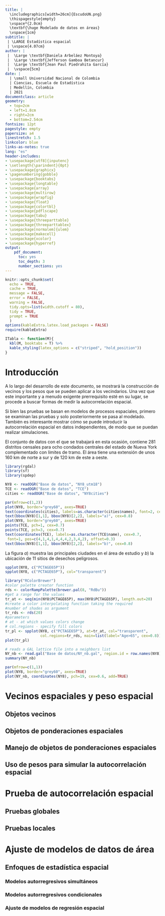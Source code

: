 ```yaml
---
title: |
  \includegraphics[width=26cm]{EscudoUN.png}  
  \thispagestyle{empty} 
  \vspace*{2.0cm} 
  \textbf{\huge Modelado de datos en áreas}  
  \vspace{1cm}
subtitle: |
 | \LARGE Estadística espacial
 | \vspace{4.07cm}
author: |
 |  \Large \textbf{Daniela Arbeláez Montoya}
 |  \Large \textbf{Jefferson Gamboa Betancur}
 |  \Large \textbf{Jean Paul Piedrahita García}
 |  \vspace{5cm}
date: |
  | \small Universidad Nacional de Colombia
  | Ciencias, Escuela de Estadística
  | Medellín, Colombia
  | 2021
documentclass: article
geometry: 
  - top=2cm
  - left=1.8cm
  - right=2cm
  - bottom=2.54cm
fontsize: 12pt
pagestyle: empty
papersize: a4
linestretch: 1.5
linkcolor: blue
links-as-notes: true
lang: "es"
header-includes:
- \usepackage[utf8]{inputenc}
- \setlength{\parindent}{0pt}
- \usepackage{graphicx}
- \pagenumbering{gobble}
- \usepackage{booktabs}
- \usepackage{longtable}
- \usepackage{array}
- \usepackage{multirow}
- \usepackage{wrapfig}
- \usepackage{float}
- \usepackage{colortbl}
- \usepackage{pdflscape}
- \usepackage{tabu}
- \usepackage{threeparttable}
- \usepackage{threeparttablex}
- \usepackage[normalem]{ulem}
- \usepackage{makecell}
- \usepackage{xcolor}
- \usepackage{hyperref}
output: 
    pdf_document: 
      toc: yes
      toc_depth: 3
      number_sections: yes
---
```


```r
knitr::opts_chunk$set(
  echo = TRUE,
  cache = TRUE,
  message = FALSE,
  error = FALSE,
  warning = FALSE,
  tidy.opts=list(width.cutoff = 80),
  tidy = TRUE,
  prompt = TRUE
  )
options(kableExtra.latex.load_packages = FALSE)
require(kableExtra)
```

```{=tex}
\newpage
\pagenumbering{arabic}
\setcounter{page}{2}
\pagestyle{plain}
```
```r
ITabla <- function(M){
  kbl(M, booktabs = T) %>%
  kable_styling(latex_options = c("striped", "hold_position"))
}
```


# Introducción

A lo largo del desarrollo de este documento, se mostrará la construcción de vecinos y los pesos que se pueden aplicar a los vecindarios. Una vez que este importante y a menudo exigente prerrequisito esté en su lugar, se procede a buscar formas de medir la autocorrelación espacial.

Si bien las pruebas se basan en modelos de procesos espaciales, primero se examinan las pruebas y solo posteriormente se pasa al modelado. También es interesante mostrar cómo se puede introducir la autocorrelación espacial en datos independientes, de modo que se puedan realizar simulaciones.

El conjunto de datos con el que se trabajará en esta ocasión, contiene 281 distritos censales para ocho condados centrales del estado de Nueva York complementado con límites de tramo. El área tiene una extensión de unos 160 km de norte a sur y de 120 km de este a oeste.

```r
library(rgdal)
library(sf)
library(spdep)

NY8 <- readOGR("Base de datos", "NY8_utm18")
TCE <- readOGR("Base de datos", "TCE")
cities <- readOGR("Base de datos", "NY8cities")
```
```r
par(mfrow=c(1,2))
plot(NY8, border="grey60", axes=TRUE)
text(coordinates(cities), labels=as.character(cities$names), font=2, cex=0.9)
text(bbox(NY8)[1,1], bbox(NY8)[2,2], labels="a)", cex=0.8)
plot(NY8, border="grey60", axes=TRUE)
points(TCE, pch=1, cex=0.7)
points(TCE, pch=3, cex=0.7)
text(coordinates(TCE), labels=as.character(TCE$name), cex=0.7,
 font=1, pos=c(4,1,4,1,4,4,4,2,3,4,2), offset=0.3)
text(bbox(NY8)[1,1], bbox(NY8)[2,2], labels="b)", cex=0.8)
```

La figura $a)$ muestra las principales ciudades en el área de estudio y $b)$ la ubicación de 11 sitios de desechos peligrosos.

```r
spplot(NY8, c("PCTAGE65P"))
spplot(NY8, c("PCTAGE65P"), col="transparent")
```
```r
library("RColorBrewer")
#color palette creator function
rds <- colorRampPalette(brewer.pal(8, "RdBu"))
#get a range for the values
tr_at <- seq(min(NY8$PCTAGE65P), max(NY8$PCTAGE65P), length.out=20)
#create a color interpolating function taking the required
#number of shades as argument
tr_rds <- rds(20)
#parameters
# at - at which values colors change
# col.regions - specify fill colors 
tr_pl <- spplot(NY8, c("PCTAGE65P"), at=tr_at, col="transparent",
                col.regions=tr_rds, main=list(label="Age>65", cex=0.8))
plot(tr_pl)

```
```r
# reads a GAL lattice file into a neighbors list
NY_nb <- read.gal("Base de datos/NY_nb.gal", region.id = row.names(NY8))
summary(NY_nb)
```
```r
par(mfrow=c(1,1))
plot(NY8, border="grey60", axes=TRUE)
plot(NY_nb, coordinates(NY8), pch=19, cex=0.6, add=TRUE)
```

# Vecinos espaciales y peso espacial

## Objetos vecinos

## Objetos de ponderaciones espaciales

## Manejo de objetos de ponderaciones espaciales

## Uso de pesos para simular la autocorrelación espacial

# Prueba de autocorrelación espacial

## Pruebas globales

## Pruebas locales

# Ajuste de modelos de datos de área

## Enfoques de estadística espacial

### Modelos autorregresivos simultáneos

### Modelos autorregresivos condicionales

### Ajuste de modelos de regresión espacial


